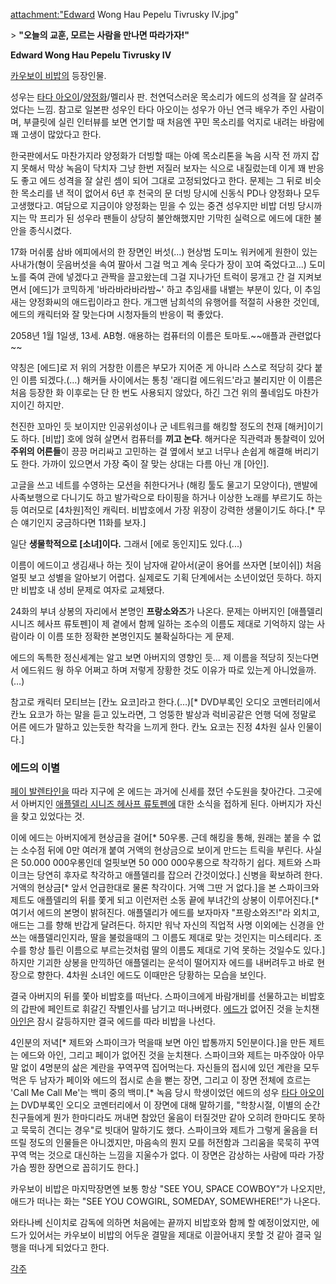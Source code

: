attachment:"Edward Wong Hau Pepelu Tivrusky IV.jpg"

> '''"오늘의 교훈, 모르는 사람을 만나면 따라가자!"'''

'''Edward Wong Hau Pepelu Tivrusky IV'''

[[카우보이 비밥]]의 등장인물.

성우는 [[타다 아오이]]/[[양정화(성우)|양정화]]/멜리사 판. 천연덕스러운 목소리가 에드의 성격을 잘 살려주었다는 느낌. 참고로 일본판 성우인 타다 아오이는 성우가 아닌 연극 배우가 주인 사람이며, 부클릿에 실린 인터뷰를 보면 연기할 때 처음엔 꾸민 목소리를 억지로 내려는 바람에 꽤 고생이 많았다고 한다.

한국판에서도 마찬가지라 양정화가 더빙할 때는 아예 목소리톤을 녹음 시작 전 까지 잡지 못해서 막상 녹음이 닥치자 그냥 한번 저질러 보자는 식으로 내질렀는데 이게 꽤 반응도 좋고 에드 성격을 잘 살린 셈이 되어 그대로 고정되었다고 한다. 문제는 그 뒤로 비슷한 목소리를 낸 적이 없어서 6년 후 천국의 문 더빙 당시에 신동식 PD나 양정화나 모두 고생했다고. 여담으로 지금이야 양정화는 믿을 수 있는 중견 성우지만 비밥 더빙 당시까지는 막 프리가 된 성우라 팬들이 상당히 불안해했지만 기막힌 실력으로 에드에 대한 불안을 종식시켰다.

17화 머쉬룸 삼바 에피에서의 한 장면인 버섯(...) 현상범 도미노 워커에게 원한이 있는 사내가(형이 웃음버섯을 속여 팔아서 그걸 먹고 계속 웃다가 장이 꼬여 죽었다고...) 도미노를 죽여 관에 넣겠다고 관짝을 끌고왔는데 그걸 지나가던 트럭이 뭉개고 간 걸 지켜보면서 [에드]가 코믹하게 '바라바라바라밤~' 하고 추임새를 내뱉는 부분이 있다, 이 추임새는 양정화씨의 애드립이라고 한다. 개그맨 남희석의 유행어를 적절히 사용한 것인데, 에드의 캐릭터와 잘 맞는다며 시청자들의 반응이 퍽 좋았다.

2058년 1월 1일생, 13세. AB형. 애용하는 컴퓨터의 이름은 토마토.~~애플과 관련없다~~

약칭은 [에드]로 저 위의 거창한 이름은 부모가 지어준 게 아니라 스스로 적당히 갖다 붙인 이름 되겠다.(…) 해커들 사이에서는 통칭 '래디컬 에드워드'라고 불리지만 이 이름은 처음 등장한 화 이후로는 단 한 번도 사용되지 않았다, 하긴 그건 위의 풀네임도 마찬가지이긴 하지만.

천진한 꼬마인 듯 보이지만 인공위성이나 군 네트워크를 해킹할 정도의 천재 [해커]이기도 하다. [비밥] 호에 얹혀 살면서 컴퓨터를 '''끼고 논다'''. 해커다운 직관력과 통찰력이 있어 '''주위의 어른들'''이 끙끙 머리싸고 고민하는 걸 옆에서 보고 너무나 손쉽게 해결해 버리기도 한다. 가까이 있으면서 가장 죽이 잘 맞는 상대는 다름 아닌 개 [아인].

고글을 쓰고 네트를 수영하는 모션을 취한다거나 (해킹 툴도 물고기 모양이다), 맨발에 사족보행으로 다니기도 하고 발가락으로 타이핑을 하거나 이상한 노래를 부르기도 하는 등 여러모로 [4차원]적인 캐릭터. 비밥호에서 가장 위장이 강력한 생물이기도 하다.[* 무슨 얘기인지 궁금하다면 11화를 보자.] 

일단 '''생물학적으로 [소녀]이다.''' 그래서 [에로 동인지]도 있다.(...)

이름이 에드이고 생김새나 하는 짓이 남자애 같아서(굳이 용어를 쓰자면 [보이쉬]) 처음 얼핏 보고 성별을 알아보기 어렵다. 실제로도 기획 단계에서는 소년이었던 듯하다. 하지만 비밥호 내 성비 문제로 여자로 교체됐다.

24화의 부녀 상봉의 자리에서 본명인 '''프랑소와즈'''가 나온다. 문제는 아버지인 [애플델리 시니즈 헤사프 류토펜]이 제 곁에서 함께 일하는 조수의 이름도 제대로 기억하지 않는 사람이라 이 이름 또한 정확한 본명인지도 불확실하다는 게 문제.

에드의 독특한 정신세계는 알고 보면 아버지의 영향인 듯... 제 이름을 적당히 짓는다면서 에드워드 웡 하우 어쩌고 하며 저렇게 장황한 것도 이유가 따로 있는게 아니었을까.(…)
 
참고로 캐릭터 모티브는 [칸노 요코]라고 한다.(…)[* DVD부록인 오디오 코멘터리에서 칸노 요코가 하는 말을 듣고 있노라면, 그 엉뚱한 발상과 럭비공같은 언행 덕에 정말로 어른 에드가 말하고 있는듯한 착각을 느끼게 한다. 칸노 요코는 진정 4차원 실사 인물이다.]

=== 에드의 이별 ===
[[페이 발렌타인]]을 따라 지구에 온 에드는 과거에 신세를 졌던 수도원을 찾아간다. 그곳에서 아버지인 [[애플델리 시니즈 헤사프 류토펜]]에 대한 소식을 접하게 된다. 아버지가 자신을 찾고 있었다는 것.

이에 에드는 아버지에게 현상금을 걸어[* 50우롱. 근데 해킹을 통해, 원래는 붙을 수 없는 소수점 뒤에 0만 여러개 붙여 거액의 현상금으로 보이게 만드는 트릭을 부린다. 사실은 50.000 000우롱인데 얼핏보면 50 000 000우롱으로 착각하기 쉽다. 제트와 스파이크는 당연히 후자로 착각하고 애플델리를 잡으러 간것이었다.] 신병을 확보하려 한다. 거액의 현상금[* 앞서 언급한대로 물론 착각이다. 거액 그딴 거 없다.]을 본 스파이크와 제트도 애플델리의 뒤를 쫓게 되고 이런저런 소동 끝에 부녀간의 상봉이 이루어진다.[* 여기서 에드의 본명이 밝혀진다. 애플델리가 에드를 보자마자 "프랑소와즈!"라 외치고, 애드는 그를 향해 반갑게 달려든다. 하지만 워낙 자신의 직업적 사명 이외에는 신경을 안쓰는 애플델리인지라, 딸을 불렀을때의 그 이름도 제대로 맞는 것인지는 미스테리다. 조수를 항상 틀린 이름으로 부르는것처럼 딸의 이름도 제대로 기억 못하는 것일수도 있다.]하지만 기괴한 상봉을 만끽하던 애플델리는 운석이 떨어지자 에드를 내버려두고 바로 현장으로 향한다. 4차원 소녀인 에드도 이때만은 당황하는 모습을 보인다.

결국 아버지의 뒤를 쫓아 비밥호를 떠난다. 스파이크에게 바람개비를 선물하고는 비밥호의 갑판에 페인트로 휘갈긴 작별인사를 남기고 떠나버렸다. [[에드]]가 없어진 것을 눈치챈 [[아인]]은 잠시 갈등하지만 결국 에드를 따라 비밥을 나선다.

4인분의 저녁[* 제트와 스파이크가 먹을때 보면 아인 밥통까지 5인분이다.]을 만든 제트는 에드와 아인, 그리고 페이가 없어진 것을 눈치챈다. 스파이크와 제트는 마주앉아 아무말 없이 4명분의 삶은 계란을 꾸역꾸역 집어먹는다. 자신들의 접시에 있던 계란을 모두 먹은 두 남자가 페이와 에드의 접시로 손을 뻗는 장면, 그리고 이 장면 전체에 흐르는 'Call Me Call Me'는 백미 중의 백미.[* 녹음 당시 학생이었던 에드의 성우  [[타다 아오이]]는 DVD부록인 오디오 코멘터리에서 이 장면에 대해 말하기를, "학창시절, 이별의 순간 친구들에게 뭔가 한마디라도 꺼내면 참았던 울음이 터질것만 같아 오히려 한마디도 못하고 묵묵히 견디는 경우"로 빗대어 말하기도 했다. 스파이크와 제트가 그렇게 울음을 터뜨릴 정도의 인물들은 아니겠지만, 마음속의 뭔지 모를 허전함과 그리움을 묵묵히 꾸역꾸역 먹는 것으로 대신하는 느낌을 지울수가 없다. 이 장면은 감상하는 사람에 따라 가장 가슴 찡한 장면으로 꼽히기도 한다.]

카우보이 비밥은 마지막장면엔 보통 항상 "SEE YOU, SPACE COWBOY"가 나오지만, 애드가 떠나는 화는 "SEE YOU COWGIRL, SOMEDAY, SOMEWHERE!"가 나온다.

와타나베 신이치로 감독에 의하면 처음에는 끝까지 비밥호와 함께 할 예정이었지만, 에드가 있어서는 카우보이 비밥의 어두운 결말을 제대로 이끌어내지 못할 것 같아 결국 일행을 떠나게 되었다고 한다.

[[각주]]
